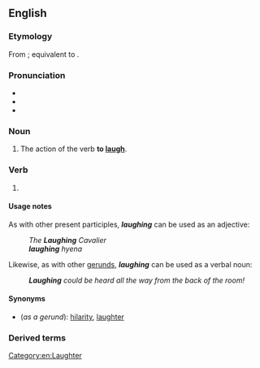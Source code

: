 ==English==
{{listen|filename=Laughter.ogg|title=Recorded '''laughter''' of a person.}}

===Etymology===
From {{inh|en|enm|lawghynge}}; equivalent to {{suffix|en|laugh|ing}}.

===Pronunciation===
* {{IPA|en|/ˈlɑːfɪŋ/}}
* {{audio|en|en-us-laughing.ogg|Audio (US)}}
* {{rhymes|en|ɑːfɪŋ|s=2}}

===Noun===
{{en-noun|~}}

# The action of the verb '''to [[laugh]]'''.

===Verb===
{{head|en|verb form}}

# {{present participle of|en|laugh|nocat=1}}

====Usage notes====
As with other present participles, '''''laughing''''' can be used as an adjective:
: ''The '''Laughing''' Cavalier''
: '''''laughing''' hyena''

Likewise, as with other [[gerund|gerunds]], '''''laughing''''' can be used as a verbal noun:
: '''''Laughing''' could be heard all the way from the back of the room!''

====Synonyms====
* (''as a gerund''): [[hilarity]], [[laughter]]

===Derived terms===
{{der3|en
|laughing academy
|laughing dove
|laughing falcon
|laughing gas
|laughing gear
|laughing goose
|laughing gull
|laughing hyena
|laughing jackass
|laughing owl
|laughingstock
}}

[[Category:en:Laughter]]